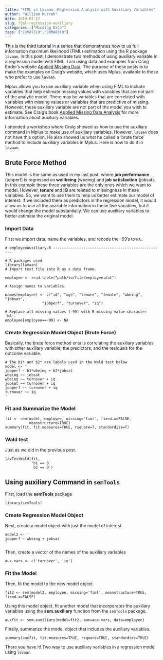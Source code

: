 ```yaml
---
title: "FIML in Lavaan: Regression Analysis with Auxiliary Variables"
author: "William Murrah"
date: 2019-03-17
slug: fiml-regression-auxiliary
categories: ["Missing Data"]
tags: ["ERMA7310","ERMA8340"]
---
```


<p>This is the third tutorial in a series that demonstrates how to us full information maximum likelihood (FIML) estimation using the R package <code>lavaan</code>. In this post, I demonstrate two methods of using auxiliary variable in a regression model with FIML. I am using data and examples from Craig Ender's website <a href="http://www.appliedmissingdata.com/book-examples.html">Applied Missing Data</a>. The purpose of these posts is to make the examples on Craig's website, which uses Mplus, available to those who prefer to use <code>lavaan</code>.</p>

<p>Mplus allows you to use auxiliary variable when using FIML to include variables that help estimate missing values with variables that are not part of the analytic model. There may be variables that are correlated with variables with missing values or variables that are predictive of missing. However, these auxiliary variable are not part of the model you wish to estimate. See Craig's book <a href="http://www.amazon.com/Applied-Missing-Analysis-Methodology-Sciences/dp/1606236393/ref=sr_1_1?ie=UTF8&amp;qid=1402932586&amp;sr=8-1&amp;keywords=applied%20missing%20data%20analysis">Applied Missing Data Analysis</a> for more information about auxiliary variables.</p>

<p>I attended a workshop where Craig showed us how to use the auxiliary command in Mplus to make use of auxiliary variables. However, <code>lavaan</code> does not have this option. He also showed us what he called a 'brute force' method to include auxiliary variables in Mplus. Here is how to do it in <code>lavaan</code>.</p>

## Brute Force Method

<p>This model is the same as used in my last post, where <strong>job performance</strong> (jobperf) is regressed on <strong>wellbeing</strong> (wbeing) and <strong>job satisfaction</strong> (jobsat). In this example these three variables are the only ones which we want to model. However, <strong>tenure</strong> and <strong>IQ</strong> are related to missingness in these variables. So, we want to use them to help us better estimate our model of interest. If we included them as predictors in the regression model, it would allow us to use all the available information in these five variables, but it would change the model substantially. We can use auxiliary variables to better estimate the original model.</p>

### Import Data

<p>First we import data, name the variables, and recode the -99's to <code>NA</code>.</p>
```
# employeeAuxiliary.R ---------------------------------------------------

# R packages used
library(lavaan)
# Import text file into R as a data frame.

employee <- read.table("path/to/file/employee.dat")

# Assign names to variables.

names(employee) <- c("id", "age", "tenure", "female", "wbeing", "jobsat", 
                 "jobperf", "turnover", "iq")

# Replace all missing values (-99) with R missing value character 'NA'.
employee[employee==-99] <- NA
```

### Create Regression Model Object (Brute Force)

<p>Basically, the brute force method entails correlating the auxiliary variables with other auxiliary variable, the predictors, and the residuals for the outcome variable.</p>
```
# The b1* and b2* are labels used in the Wald test below
model <- '
jobperf ~ b1*wbeing + b2*jobsat
wbeing ~~ jobsat
wbeing ~~ turnover + iq
jobsat ~~ turnover + iq
jobperf ~~ turnover + iq
turnover ~~ iq
'
```

### Fit and Summarize the Model

```
fit <- sem(model, employee, missing='fiml', fixed.x=FALSE, 
           meanstructure=TRUE)
summary(fit, fit.measures=TRUE, rsquare=T, standardize=T)
```

### Wald test

<p>Just as we did in the previous post.</p>
```
lavTestWald(fit, 
            'b1 == 0
             b2 == 0')
```

## Using **auxiliary** Command in `semTools`

<p>First, load the <strong>semTools</strong> package</p>
```
library(semTools)
```

### Create Regression Model Object

<p>Next, create a model object with just the model of interest</p>
```
model2 <- '
jobperf ~ wbeing + jobsat
'
```

<p>Then, create a vector of the names of the auxiliary variables</p>

```
aux.vars <- c('turnover', 'iq')
```

### Fit the Model

<p>Then, fit the model to the new model object.</p>

```
fit2 <- sem(model2, employee, missing='fiml', meanstructure=TRUE, fixed.x=FALSE)
```
<p>Using this model object,  fit another model that incorporates the auxiliary variables using the <strong>sem.auxiliary</strong> function from the <code>semTools</code> package.</p>

```
auxfit <- sem.auxiliary(model=fit2, aux=aux.vars, data=employee)

```

<p>Finally, summarize the model object that includes the auxiliary variables.</p>

```
summary(auxfit, fit.measures=TRUE, rsquare=TRUE, standardize=TRUE)
```

There you have it! Two way to use auxiliary variables in a regression model using <code>lavaan</code>.
